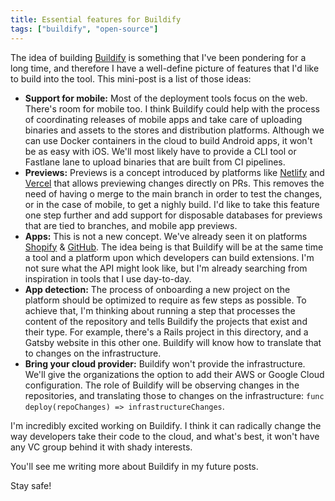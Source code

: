 ```yaml
---
title: Essential features for Buildify
tags: ["buildify", "open-source"]
---
```


The idea of building [Buildify](https://github.com/buildifydev/buildlify) is something that I've been pondering for a long time,
and therefore I have a well-define picture of features that I'd like to build into the tool.
This mini-post is a list of those ideas:

- **Support for mobile:** Most of the deployment tools focus on the web. There's room for mobile too. I think Buildify could help with the process of coordinating releases of mobile apps and take care of uploading binaries and assets to the stores and distribution platforms. Although we can use Docker containers in the cloud to build Android apps, it won't be as easy with iOS. We'll most likely have to provide a CLI tool or Fastlane lane to upload binaries that are built from CI pipelines.
- **Previews:** Previews is a concept introduced by platforms like [Netlify](https://netlify.com) and [Vercel](https://vercel.com) that allows previewing changes directly on PRs.
  This removes the need of having o merge to the main branch in order to test the changes, or in the case of mobile, to get a nighly build. I'd like to take this feature one step further and add support for disposable databases for previews that are tied to branches, and mobile app previews.
- **Apps:** This is not a new concept. We've already seen it on platforms [Shopify](https://shopify.com) & [GitHub](https://github.com). The idea being is that Buildify will be at the same time a tool and a platform upon which developers can build extensions. I'm not sure what the API might look like, but I'm already searching from inspiration in tools that I use day-to-day.
- **App detection:** The process of onboarding a new project on the platform should be optimized to require as few steps as possible. To achieve that, I'm thinking about running a step that processes the content of the repository and tells Buildify the projects that exist and their type. For example, there's a Rails project in this directory, and a Gatsby website in this other one. Buildify will know how to translate that to changes on the infrastructure.
- **Bring your cloud provider:** Buildify won't provide the infrastructure. We'll give the organizations the option to add their AWS or Google Cloud configuration. The role of Buildify will be observing changes in the repositories, and translating those to changes on the infrastructure: `func deploy(repoChanges) => infrastructureChanges`.

I'm incredibly excited working on Buildify.
I think it can radically change the way developers take their code to the cloud,
and what's best,
it won't have any VC group behind it with shady interests.

You'll see me writing more about Buildify in my future posts.

Stay safe!
